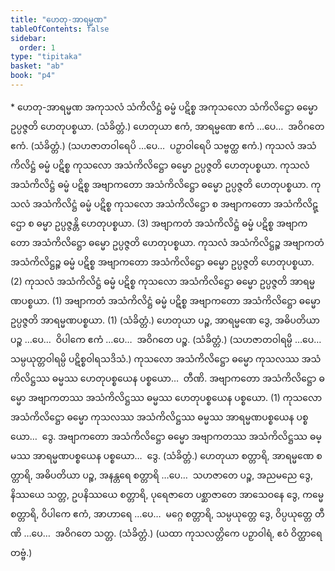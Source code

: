 ```yaml
---
title: "ဟေတု-အာရမ္မဏ"
tableOfContents: false
sidebar:
  order: 1
type: "tipitaka"
basket: "ab"
book: "p4"
---
```



<DynamicBreadcrumb />

<Paragraph type="center" book="p4">
* ဟေတု-အာရမ္မဏ
</Paragraph>

<Division number="14" book="p4" e="ch" v="39" p="606">

<Paragraph number="1468" book="p4">
အကုသလံ သံကိလိဋ္ဌံ ဓမ္မံ ပဋိစ္စ အကုသလော သံကိလိဋ္ဌော ဓမ္မော ဥပ္ပဇ္ဇတိ ဟေတုပစ္စယာ. (သံခိတ္တံ.)
</Paragraph>

<Paragraph number="1469" book="p4">
ဟေတုယာ ဧကံ, အာရမ္မဏေ ဧကံ …ပေ…  အဝိဂတေ ဧကံ. (သံခိတ္တံ.)
</Paragraph>

<Paragraph number="1470" book="p4">
(သဟဇာတဝါရေပိ …ပေ…  ပဉှာဝါရေပိ သဗ္ဗတ္ထ ဧကံ.)
</Paragraph>

</Division>
<Division number="15" book="p4" e="ch" v="39" p="606">

<Paragraph number="1471" book="p4">
ကုသလံ အသံကိလိဋ္ဌံ ဓမ္မံ ပဋိစ္စ ကုသလော အသံကိလိဋ္ဌော ဓမ္မော ဥပ္ပဇ္ဇတိ ဟေတုပစ္စယာ. ကုသလံ အသံကိလိဋ္ဌံ ဓမ္မံ ပဋိစ္စ အဗျာကတော အသံကိလိဋ္ဌော ဓမ္မော ဥပ္ပဇ္ဇတိ ဟေတုပစ္စယာ. ကုသလံ အသံကိလိဋ္ဌံ ဓမ္မံ ပဋိစ္စ ကုသလော အသံကိလိဋ္ဌော စ အဗျာကတော အသံကိလိဋ္ဌော စ ဓမ္မာ ဥပ္ပဇ္ဇန္တိ ဟေတုပစ္စယာ. (3)
</Paragraph>

<Paragraph number="1472" book="p4">
အဗျာကတံ အသံကိလိဋ္ဌံ ဓမ္မံ ပဋိစ္စ အဗျာကတော အသံကိလိဋ္ဌော ဓမ္မော ဥပ္ပဇ္ဇတိ ဟေတုပစ္စယာ. ကုသလံ အသံကိလိဋ္ဌဉ္စ အဗျာကတံ အသံကိလိဋ္ဌဉ္စ ဓမ္မံ ပဋိစ္စ အဗျာကတော အသံကိလိဋ္ဌော ဓမ္မော ဥပ္ပဇ္ဇတိ ဟေတုပစ္စယာ. (2)
</Paragraph>

</Division>
<Division number="16" book="p4" e="ch" v="39" p="606">

<Paragraph number="1473" book="p4">
ကုသလံ အသံကိလိဋ္ဌံ ဓမ္မံ ပဋိစ္စ ကုသလော အသံကိလိဋ္ဌော ဓမ္မော ဥပ္ပဇ္ဇတိ အာရမ္မဏပစ္စယာ. (1)
</Paragraph>

<Paragraph number="1474" book="p4">
အဗျာကတံ အသံကိလိဋ္ဌံ ဓမ္မံ ပဋိစ္စ အဗျာကတော အသံကိလိဋ္ဌော ဓမ္မော ဥပ္ပဇ္ဇတိ အာရမ္မဏပစ္စယာ. (1) (သံခိတ္တံ.)
</Paragraph>

</Division>
<Division number="17" book="p4" e="ch" v="39" p="607">

<Paragraph number="1475" book="p4">
ဟေတုယာ ပဉ္စ, အာရမ္မဏေ ဒွေ, အဓိပတိယာ ပဉ္စ …ပေ…  ဝိပါကေ ဧကံ …ပေ…  အဝိဂတေ ပဉ္စ. (သံခိတ္တံ.)
</Paragraph>

<Paragraph number="1476" book="p4">
(သဟဇာတဝါရမ္ပိ …ပေ…  သမ္ပယုတ္တဝါရမ္ပိ ပဋိစ္စဝါရသဒိသံ.)
</Paragraph>

</Division>
<Division number="18" book="p4" e="ch" v="39" p="607">

<Paragraph number="1477" book="p4">
ကုသလော အသံကိလိဋ္ဌော ဓမ္မော ကုသလဿ အသံကိလိဋ္ဌဿ ဓမ္မဿ ဟေတုပစ္စယေန ပစ္စယော…  တီဏိ.
</Paragraph>

<Paragraph number="1478" book="p4">
အဗျာကတော အသံကိလိဋ္ဌော ဓမ္မော အဗျာကတဿ အသံကိလိဋ္ဌဿ ဓမ္မဿ ဟေတုပစ္စယေန ပစ္စယော. (1)
</Paragraph>

<Paragraph number="1479" book="p4">
ကုသလော အသံကိလိဋ္ဌော ဓမ္မော ကုသလဿ အသံကိလိဋ္ဌဿ ဓမ္မဿ အာရမ္မဏပစ္စယေန ပစ္စယော…  ဒွေ.
</Paragraph>

<Paragraph number="1480" book="p4">
အဗျာကတော အသံကိလိဋ္ဌော ဓမ္မော အဗျာကတဿ အသံကိလိဋ္ဌဿ ဓမ္မဿ အာရမ္မဏပစ္စယေန ပစ္စယော…  ဒွေ. (သံခိတ္တံ.)
</Paragraph>

</Division>
<Division number="19" book="p4" e="ch" v="39" p="607">

<Paragraph number="1481" book="p4">
ဟေတုယာ စတ္တာရိ, အာရမ္မဏေ စတ္တာရိ, အဓိပတိယာ ပဉ္စ, အနန္တရေ စတ္တာရိ …ပေ…  သဟဇာတေ ပဉ္စ, အညမညေ ဒွေ, နိဿယေ သတ္တ, ဥပနိဿယေ စတ္တာရိ, ပုရေဇာတေ ပစ္ဆာဇာတေ အာသေဝနေ ဒွေ, ကမ္မေ စတ္တာရိ, ဝိပါကေ ဧကံ, အာဟာရေ …ပေ…  မဂ္ဂေ စတ္တာရိ, သမ္ပယုတ္တေ ဒွေ, ဝိပ္ပယုတ္တေ တီဏိ …ပေ…  အဝိဂတေ သတ္တ. (သံခိတ္တံ.)
</Paragraph>

<Paragraph number="1482" book="p4">
(ယထာ ကုသလတ္တိကေ ပဉှာဝါရံ, ဧဝံ ဝိတ္ထာရေတဗ္ဗံ.)
</Paragraph>
</Division>